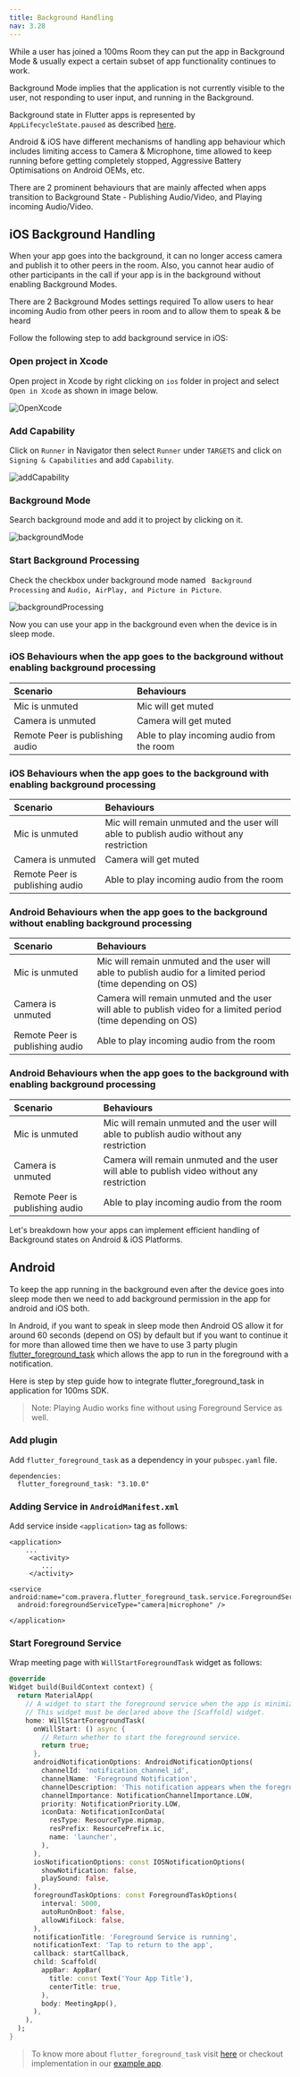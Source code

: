 ```yaml
---
title: Background Handling
nav: 3.28
---
```


While a user has joined a 100ms Room they can put the app in Background Mode & usually expect a certain subset of app functionality continues to work. 

Background Mode implies that the application is not currently visible to the user, not responding to user input, and running in the Background. 

Background state in Flutter apps is represented by `AppLifecycleState.paused` as described [here](https://api.flutter.dev/flutter/dart-ui/AppLifecycleState.html#paused).

Android & iOS have different mechanisms of handling app behaviour which includes limiting access to Camera & Microphone, time allowed to keep running before getting  completely stopped, Aggressive Battery Optimisations on Android OEMs, etc.

There are 2 prominent behaviours that are mainly affected when apps transition to Background State - Publishing Audio/Video, and Playing incoming Audio/Video.

## iOS Background Handling

When your app goes into the background, it can no longer access camera and publish it to other peers in the room. Also, you cannot hear audio of other participants in the call if your app is in the background without enabling Background Modes.

There are 2 Background Modes settings required 
To allow users to hear incoming Audio from other peers in room and to allow them to speak & be heard

Follow the following step to add background service in iOS:

<div className="steps-container">

### Open project in Xcode

Open project in Xcode by right clicking on `ios` folder in project and select `Open in Xcode` as shown in image below.

![OpenXcode](/docs/v2/flutter-background-service-1.png)

### Add Capability

Click on `Runner` in Navigator then select `Runner` under `TARGETS` and click on `Signing & Capabilities` and add `Capability`.

![addCapability](/docs/v2/flutter-background-service-2.png)

### Background Mode

Search background mode and add it to project by clicking on it.

![backgroundMode](/docs/v2/flutter-background-service-3.png)

### Start Background Processing

Check the checkbox under background mode named ` Background Processing` and `Audio, AirPlay, and Picture in Picture`.

![backgroundProcessing](/docs/v2/flutter-background-service-4.png)

</div>

Now you can use your app in the background even when the device is in sleep mode.


### iOS Behaviours when the app goes to the background without enabling background processing

| **Scenario**   | **Behaviours**                                 |
| :------------- | :----------------------------------------------------- |
| Mic is unmuted | Mic will get muted |
| Camera is unmuted | Camera will get muted |
| Remote Peer is publishing audio | Able to play incoming audio from the room |

### iOS Behaviours when the app goes to the background with enabling background processing

| **Scenario**   | **Behaviours**                                 |
| :------------- | :----------------------------------------------------- |
| Mic is unmuted |Mic will remain unmuted and the user will able to publish audio without any restriction  |
| Camera is unmuted | Camera will get muted |
| Remote Peer is publishing audio | Able to play incoming audio from the room |

### Android Behaviours when the app goes to the background without enabling background processing

| **Scenario**   | **Behaviours**                                 |
| :------------- | :----------------------------------------------------- |
| Mic is unmuted | Mic will remain unmuted and the user will able to publish audio for a limited period (time depending on OS) |
| Camera is unmuted | Camera will remain unmuted and the user will able to publish video for a limited period (time depending on OS)  |
| Remote Peer is publishing audio | Able to play incoming audio from the room |

### Android Behaviours when the app goes to the background with enabling background processing

| **Scenario**   | **Behaviours**                                 |
| :------------- | :----------------------------------------------------- |
| Mic is unmuted | Mic will remain unmuted and the user will able to publish audio without any restriction |
| Camera is unmuted | Camera will remain unmuted and the user will able to publish video without any restriction |
| Remote Peer is publishing audio | Able to play incoming audio from the room |


Let's breakdown how your apps can implement efficient handling of Background states on Android & iOS Platforms.

## Android

To keep the app running in the background even after the device goes into sleep mode then we need to add background permission in the app for android and iOS both.

In Android, if you want to speak in sleep mode then Android OS allow it for around 60 seconds (depend on OS) by default but if you want to continue it for more than allowed time then we have to use 3 party plugin [flutter_foreground_task](https://pub.dev/packages/flutter_foreground_task) which allows the app to run in the foreground with a notification.

Here is step by step guide how to integrate flutter_foreground_task in application for 100ms SDK.

> Note: Playing Audio works fine without using Foreground Service as well.

<div className="steps-container">

### Add plugin
Add `flutter_foreground_task` as a dependency in your `pubspec.yaml` file.
```
dependencies:
  flutter_foreground_task: "3.10.0"
```

### Adding Service in `AndroidManifest.xml`

Add service inside `<application>` tag as follows:
```
<application>
    ...
     <activity>
        ...
     </activity>

<service android:name="com.pravera.flutter_foreground_task.service.ForegroundService" 
  android:foregroundServiceType="camera|microphone" />

</application>
```

### Start Foreground Service
Wrap meeting page with `WillStartForegroundTask` widget as follows:
```dart
@override
Widget build(BuildContext context) {
  return MaterialApp(
    // A widget to start the foreground service when the app is minimized or closed.
    // This widget must be declared above the [Scaffold] widget.
    home: WillStartForegroundTask(
      onWillStart: () async {
        // Return whether to start the foreground service.
        return true;
      },
      androidNotificationOptions: AndroidNotificationOptions(
        channelId: 'notification_channel_id',
        channelName: 'Foreground Notification',
        channelDescription: 'This notification appears when the foreground service is running.',
        channelImportance: NotificationChannelImportance.LOW,
        priority: NotificationPriority.LOW,
        iconData: NotificationIconData(
          resType: ResourceType.mipmap,
          resPrefix: ResourcePrefix.ic,
          name: 'launcher',
        ),
      ),
      iosNotificationOptions: const IOSNotificationOptions(
        showNotification: false,
        playSound: false,
      ),
      foregroundTaskOptions: const ForegroundTaskOptions(
        interval: 5000,
        autoRunOnBoot: false,
        allowWifiLock: false,
      ),
      notificationTitle: 'Foreground Service is running',
      notificationText: 'Tap to return to the app',
      callback: startCallback,
      child: Scaffold(
        appBar: AppBar(
          title: const Text('Your App Title'),
          centerTitle: true,
        ),
        body: MeetingApp(),
      ),
    ),
  );
}
```
</div>

> To know more about `flutter_foreground_task` visit [here](https://pub.dev/packages/flutter_foreground_task) or checkout implementation in our [example app](https://github.com/100mslive/100ms-flutter/tree/main/example).
